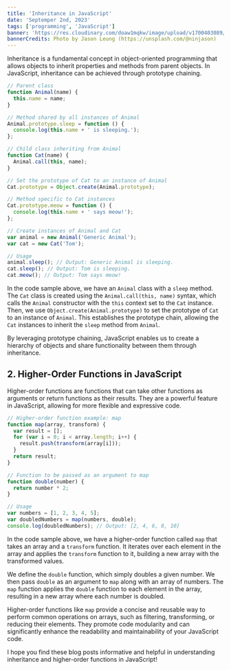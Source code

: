 ```yaml
---
title: 'Inheritance in JavaScript'
date: 'Septemper 2nd, 2023'
tags: ['programming', 'JavaScript']
banner: 'https://res.cloudinary.com/doaw1mqkw/image/upload/v1700403089/toukhy/jason-leung-LNFTAU-9oZw-unsplash-compressed_fjquj7.jpg'
bannerCredits: Photo by Jason Leung (https://unsplash.com/@ninjason)
---
```


Inheritance is a fundamental concept in object-oriented programming that allows objects to inherit properties and methods from parent objects. In JavaScript, inheritance can be achieved through prototype chaining.

```javascript title=javascript
// Parent class
function Animal(name) {
  this.name = name;
}

// Method shared by all instances of Animal
Animal.prototype.sleep = function () {
  console.log(this.name + ' is sleeping.');
};

// Child class inheriting from Animal
function Cat(name) {
  Animal.call(this, name);
}

// Set the prototype of Cat to an instance of Animal
Cat.prototype = Object.create(Animal.prototype);

// Method specific to Cat instances
Cat.prototype.meow = function () {
  console.log(this.name + ' says meow!');
};

// Create instances of Animal and Cat
var animal = new Animal('Generic Animal');
var cat = new Cat('Tom');

// Usage
animal.sleep(); // Output: Generic Animal is sleeping.
cat.sleep(); // Output: Tom is sleeping.
cat.meow(); // Output: Tom says meow!
```

In the code sample above, we have an `Animal` class with a `sleep` method. The `Cat` class is created using the `Animal.call(this, name)` syntax, which calls the `Animal` constructor with the `this` context set to the `Cat` instance. Then, we use `Object.create(Animal.prototype)` to set the prototype of `Cat` to an instance of `Animal`. This establishes the prototype chain, allowing the `Cat` instances to inherit the `sleep` method from `Animal`.

By leveraging prototype chaining, JavaScript enables us to create a hierarchy of objects and share functionality between them through inheritance.

## 2. Higher-Order Functions in JavaScript

Higher-order functions are functions that can take other functions as arguments or return functions as their results. They are a powerful feature in JavaScript, allowing for more flexible and expressive code.

```javascript title=javascript
// Higher-order function example: map
function map(array, transform) {
  var result = [];
  for (var i = 0; i < array.length; i++) {
    result.push(transform(array[i]));
  }
  return result;
}

// Function to be passed as an argument to map
function double(number) {
  return number * 2;
}

// Usage
var numbers = [1, 2, 3, 4, 5];
var doubledNumbers = map(numbers, double);
console.log(doubledNumbers); // Output: [2, 4, 6, 8, 10]
```

In the code sample above, we have a higher-order function called `map` that takes an array and a `transform` function. It iterates over each element in the array and applies the `transform` function to it, building a new array with the transformed values.

We define the `double` function, which simply doubles a given number. We then pass `double` as an argument to `map` along with an array of numbers. The `map` function applies the `double` function to each element in the array, resulting in a new array where each number is doubled.

Higher-order functions like `map` provide a concise and reusable way to perform common operations on arrays, such as filtering, transforming, or reducing their elements. They promote code modularity and can significantly enhance the readability and maintainability of your JavaScript code.

I hope you find these blog posts informative and helpful in understanding inheritance and higher-order functions in JavaScript!
